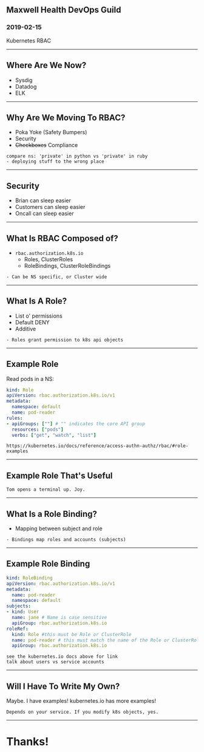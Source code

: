 

<Head>
  <title>Kubernetes RBAC</title>
</Head>

## Maxwell Health DevOps Guild

### 2019-02-15
Kubernetes RBAC

---

## Where Are We Now?
- Sysdig
- Datadog
- ELK

---

## Why Are We Moving To RBAC?

- Poka Yoke (Safety Bumpers)
- Security
- ~~Checkboxes~~ Compliance

```notes
compare ns: 'private' in python vs 'private' in ruby
- deploying stuff to the wrong place
```

---

## Security
- Brian can sleep easier
- Customers can sleep easier
- Oncall can sleep easier

---

## What Is RBAC Composed of?
- `rbac.authorization.k8s.io`
  - Roles, ClusterRoles
  - RoleBindings, ClusterRoleBindings

```notes
- Can be NS specific, or Cluster wide
```

---

## What Is A Role?
- List o' permissions
- Default DENY
- Additive

```notes
- Roles grant permission to k8s api objects
```
---

## Example Role

Read pods in a NS:
```yaml
kind: Role
apiVersion: rbac.authorization.k8s.io/v1
metadata:
  namespace: default
  name: pod-reader
rules:
- apiGroups: [""] # "" indicates the core API group
  resources: ["pods"]
  verbs: ["get", "watch", "list"]
```

```notes
https://kubernetes.io/docs/reference/access-authn-authz/rbac/#role-examples
```
---

## Example Role That's Useful

`Tom opens a terminal up. Joy.`

---

## What Is a Role Binding?
- Mapping between subject and role

```notes
- Bindings map roles and accounts (subjects)
```

---

## Example Role Binding

```yaml
kind: RoleBinding
apiVersion: rbac.authorization.k8s.io/v1
metadata:
  name: pod-reader
  namespace: default
subjects:
- kind: User
  name: jane # Name is case sensitive
  apiGroup: rbac.authorization.k8s.io
roleRef:
  kind: Role #this must be Role or ClusterRole
  name: pod-reader # this must match the name of the Role or ClusterRole you wish to bind to
  apiGroup: rbac.authorization.k8s.io
```

```notes
see the kubernetes.io docs above for link
talk about users vs service accounts
```

---

## Will I Have To Write My Own?

Maybe.
I have examples!
kubernetes.io has more examples!

```notes
Depends on your service. If you modify k8s objects, yes.
```

---

# Thanks!
